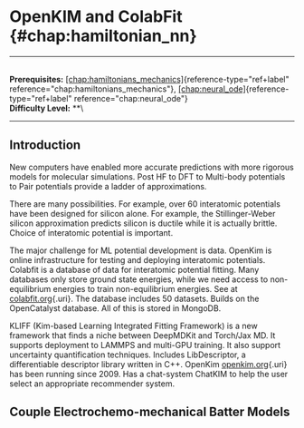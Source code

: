 # OpenKIM and ColabFit \{#chap:hamiltonian_nn\}

------------------------------------------------------------------------

\
**Prerequisites:**
[\[chap:hamiltonians_mechanics\]](#chap:hamiltonians_mechanics)\{reference-type="ref+label"
reference="chap:hamiltonians_mechanics"\},
[\[chap:neural_ode\]](#chap:neural_ode)\{reference-type="ref+label"
reference="chap:neural_ode"\}\
**Difficulty Level:** \*\*\

------------------------------------------------------------------------

## Introduction

New computers have enabled more accurate predictions with more rigorous
models for molecular simulations. Post HF to DFT to Multi-body
potentials to Pair potentials provide a ladder of approximations.

There are many possibilities. For example, over 60 interatomic
potentials have been designed for silicon alone. For example, the
Stillinger-Weber silicon approximation predicts silicon is ductile while
it is actually brittle. Choice of interatomic potential is important.

The major challenge for ML potential development is data. OpenKim is
online infrastructure for testing and deploying interatomic potentials.
Colabfit is a database of data for interatomic potential fitting. Many
databases only store ground state energies, while we need access to
non-equilibrium energies to train non-equilibrium energies. See at
[colabfit.org](colabfit.org)\{.uri\}. The database includes 50 datasets.
Builds on the OpenCatalyst database. All of this is stored in MongoDB.

KLIFF (Kim-based Learning Integrated Fitting Framework) is a new
framework that finds a niche between DeepMDKit and Torch/Jax MD. It
supports deployment to LAMMPS and multi-GPU training. It also support
uncertainty quantification techniques. Includes LibDescriptor, a
differentiable descriptor library written in C++. OpenKim
[openkim.org](openkim.org)\{.uri\} has been running since 2009. Has a
chat-system ChatKIM to help the user select an appropriate recommender
system.

## Couple Electrochemo-mechanical Batter Models
